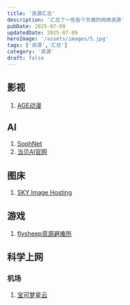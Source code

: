 ```yaml
---
title: '资源汇总'
description: '汇总了一些各个方面的网络资源'
pubDate: 2025-07-09
updatedDate: 2025-07-09
heroImage: '/assets/images/5.jpg'
tags: ['资源','汇总']
category: '资源'
draft: false
---
```


## 影视
1. [AGE动漫](https://www.agedm.vip/)


## AI
1. [SophNet](https://sophnet.com/#/playground/chat)
2. [当贝AI官网](https://ai.dangbei.com/chat)

## 图床
1. [SKY Image Hosting](https://skyimg.net/)


## 游戏
1. [flysheep资源避难所](https://www.flysheep6.com/)


## 科学上网
### 机场
1. [宝可梦星云](https://web2.52pokemon.cc/)